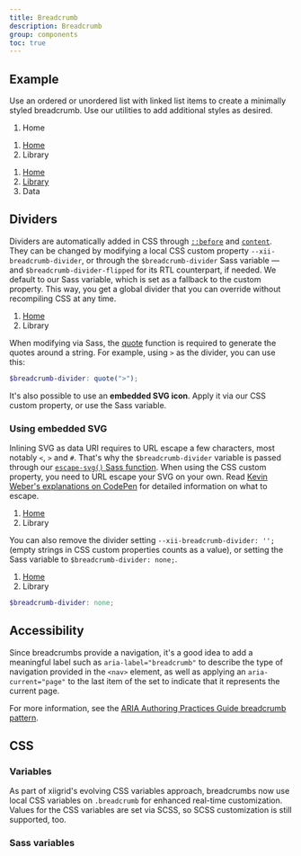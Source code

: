 ```yaml
---
title: Breadcrumb
description: Breadcrumb
group: components
toc: true
---
```


## Example

Use an ordered or unordered list with linked list items to create a minimally styled breadcrumb. Use our utilities to add additional styles as desired.

<nav aria-label="breadcrumb">
  <ol class="breadcrumb">
    <li class="item active" aria-current="page">Home</li>
  </ol>
</nav>

<nav aria-label="breadcrumb">
  <ol class="breadcrumb">
    <li class="item"><a href="#">Home</a></li>
    <li class="item active" aria-current="page">Library</li>
  </ol>
</nav>

<nav aria-label="breadcrumb">
  <ol class="breadcrumb">
    <li class="item"><a href="#">Home</a></li>
    <li class="item"><a href="#">Library</a></li>
    <li class="item active" aria-current="page">Data</li>
  </ol>
</nav>

## Dividers

Dividers are automatically added in CSS through [`::before`](https://developer.mozilla.org/en-US/docs/Web/CSS/::before) and [`content`](https://developer.mozilla.org/en-US/docs/Web/CSS/content). They can be changed by modifying a local CSS custom property `--xii-breadcrumb-divider`, or through the `$breadcrumb-divider` Sass variable — and `$breadcrumb-divider-flipped` for its RTL counterpart, if needed. We default to our Sass variable, which is set as a fallback to the custom property. This way, you get a global divider that you can override without recompiling CSS at any time.

<nav style="--xii-breadcrumb-divider: '>';" aria-label="breadcrumb">
  <ol class="breadcrumb">
    <li class="item"><a href="#">Home</a></li>
    <li class="item active" aria-current="page">Library</li>
  </ol>
</nav>

When modifying via Sass, the [quote](https://sass-lang.com/documentation/modules/string#quote) function is required to generate the quotes around a string. For example, using `>` as the divider, you can use this:

```scss
$breadcrumb-divider: quote(">");
```

It's also possible to use an **embedded SVG icon**. Apply it via our CSS custom property, or use the Sass variable.


### Using embedded SVG

Inlining SVG as data URI requires to URL escape a few characters, most notably `<`, `>` and `#`. That's why the `$breadcrumb-divider` variable is passed through our [`escape-svg()` Sass function](). When using the CSS custom property, you need to URL escape your SVG on your own. Read [Kevin Weber's explanations on CodePen](https://codepen.io/kevinweber/pen/dXWoRw ) for detailed information on what to escape.


<nav style="--xii-breadcrumb-divider: url(&#34;data:image/svg+xml,%3Csvg xmlns='http://www.w3.org/2000/svg' width='8' height='8'%3E%3Cpath d='M2.5 0L1 1.5 3.5 4 1 6.5 2.5 8l4-4-4-4z' fill='%236c757d'/%3E%3C/svg%3E&#34;);" aria-label="breadcrumb">
  <ol class="breadcrumb">
    <li class="item"><a href="#">Home</a></li>
    <li class="item active" aria-current="page">Library</li>
  </ol>
</nav>

[//]: # (```scss)

[//]: # ($breadcrumb-divider: url&#40;"data:image/svg+xml,<svg xmlns='http://www.w3.org/2000/svg' width='8' height='8'><path d='M2.5 0L1 1.5 3.5 4 1 6.5 2.5 8l4-4-4-4z' fill='#{$breadcrumb-divider-color}'/></svg>"&#41;;)

[//]: # (```)

You can also remove the divider setting `--xii-breadcrumb-divider: '';` (empty strings in CSS custom properties counts as a value), or setting the Sass variable to `$breadcrumb-divider: none;`.

<nav style="--xii-breadcrumb-divider: '';" aria-label="breadcrumb">
  <ol class="breadcrumb">
    <li class="item"><a href="#">Home</a></li>
    <li class="item active" aria-current="page">Library</li>
  </ol>
</nav>


```scss
$breadcrumb-divider: none;
```

## Accessibility

Since breadcrumbs provide a navigation, it's a good idea to add a meaningful label such as `aria-label="breadcrumb"` to describe the type of navigation provided in the `<nav>` element, as well as applying an `aria-current="page"` to the last item of the set to indicate that it represents the current page.

For more information, see the [ARIA Authoring Practices Guide breadcrumb pattern](https://www.w3.org/WAI/ARIA/apg/patterns/breadcrumb/).

## CSS

### Variables

As part of xiigrid's evolving CSS variables approach, breadcrumbs now use local CSS variables on `.breadcrumb` for enhanced real-time customization. Values for the CSS variables are set via SCSS, so SCSS customization is still supported, too.

### Sass variables
